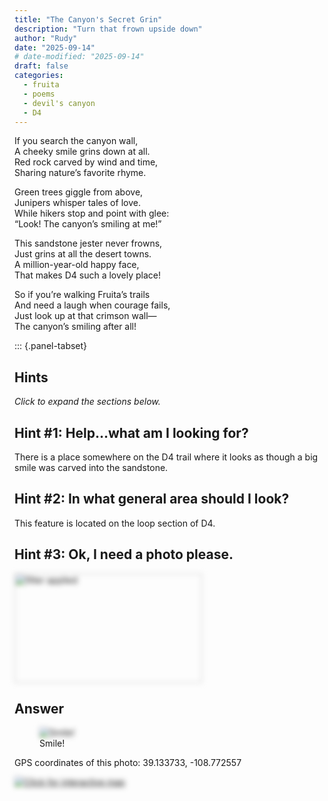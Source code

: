 ```yaml
---
title: "The Canyon's Secret Grin"
description: "Turn that frown upside down"
author: "Rudy"
date: "2025-09-14"
# date-modified: "2025-09-14"
draft: false
categories:
  - fruita
  - poems
  - devil's canyon
  - D4
---
```


If you search the canyon wall,  
A cheeky smile grins down at all.  
Red rock carved by wind and time,  
Sharing nature's favorite rhyme.

Green trees giggle from above,  
Junipers whisper tales of love.  
While hikers stop and point with glee:  
"Look! The canyon's smiling at me!"

This sandstone jester never frowns,  
Just grins at all the desert towns.  
A million-year-old happy face,  
That makes D4 such a lovely place!

So if you're walking Fruita's trails  
And need a laugh when courage fails,  
Just look up at that crimson wall—  
The canyon's smiling after all!  



::: {.panel-tabset}

## Hints
*Click to expand the sections below.*  

::: {.callout-tip collapse="true"}
## Hint #1: Help...what am I looking for?

There is a place somewhere on the D4 trail where it looks as though a big smile was carved into the sandstone.
:::

::: {.callout-tip collapse="true"}
## Hint #2: In what general area should I look?

This feature is located on the loop section of D4.
:::

::: {.callout-tip collapse="true"}
## Hint #3: Ok, I need a photo please.

<html>

<head>
    <style>
        img {
            -webkit-filter: blur(4px);
            filter: blur(4px);
        }
    </style>
</head>

<body>
    <left>
        <img src="images/canyons_grin.jpg" width="300px"
            height="175px" alt="filter applied" />
    </left>
</body>

</html>


:::

## Answer

::: {.callout-tip appearance="minimal" collapse="false"}
![Smile!](images/canyons_grin_annotated.jpg)

GPS coordinates of this photo: 39.133733, -108.772557  

[![Click for interactive map](images/map_smile.png)](https://www.openstreetmap.org/?mlat=39.133733&mlon=-108.772557&zoom=19)

:::

